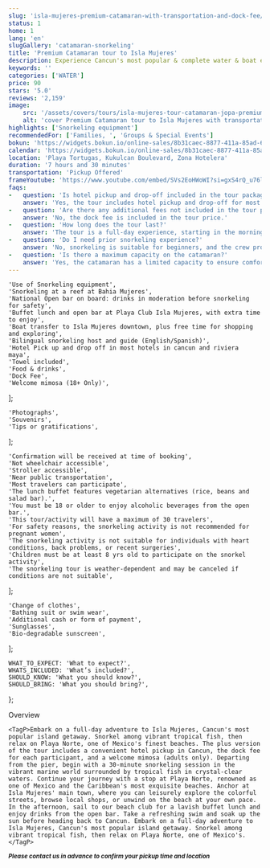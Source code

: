 ```yaml
---
slug: 'isla-mujeres-premium-catamaran-with-transportation-and-dock-fee/en'
status: 1
home: 1
lang: 'en'
slugGallery: 'catamaran-snorkeling'
title: 'Premium Catamaran tour to Isla Mujeres'
description: Experience Cancun's most popular & complete water & boat experience on this full-day adventure to enchanting Isla Mujeres. Following the departure from the pier, head out to open waters for a 30-minute snorkeling stop.
keywords: ''
categories: ['WATER']
price: 90
stars: '5.0'
reviews: '2,159'
image:
    src: '/assets/covers/tours/isla-mujeres-tour-catamaran-jopa-premium.webp'
    alt: 'cover Premium Catamaran tour to Isla Mujeres with transportation & Dock fee Included'
highlights: ['Snorkeling equipment']
recommendedFor: ['Families, ', 'Groups & Special Events']
bokun: 'https://widgets.bokun.io/online-sales/8b31caec-8877-411a-85ad-682828170619/experience/925708?partialView=1'
calendar: 'https://widgets.bokun.io/online-sales/8b31caec-8877-411a-85ad-682828170619/experience-calendar/925708'
location: 'Playa Tortugas, Kukulcan Boulevard, Zona Hotelera'
duration: '7 hours and 30 minutes'
transportation: 'Pickup Offered'
frameYoutube: 'https://www.youtube.com/embed/SVs2EoHWoWI?si=gxS4rQ_u76lkNmO0'
faqs:
-   question: 'Is hotel pickup and drop-off included in the tour package?'
    answer: 'Yes, the tour includes hotel pickup and drop-off for most hotels in Cancún and the Riviera Maya.'
-   question: 'Are there any additional fees not included in the tour price?'
    answer: 'No, the dock fee is included in the tour price.'
-   question: 'How long does the tour last?'
    answer: 'The tour is a full-day experience, starting in the morning and returning in the late afternoon.'
-   question: 'Do I need prior snorkeling experience?'
    answer: 'No, snorkeling is suitable for beginners, and the crew provides instructions and assistance'
-   question: 'Is there a maximum capacity on the catamaran?'
    answer: 'Yes, the catamaran has a limited capacity to ensure comfort and safety for all guests'
---
```



    'Use of Snorkeling equipment',
    'Snorkeling at a reef at Bahia Mujeres',
    'National Open bar on board: drinks in moderation before snorkeling for safety',
    'Buffet lunch and open bar at Playa Club Isla Mujeres, with extra time to enjoy',
    'Boat transfer to Isla Mujeres downtown, plus free time for shopping and exploring',
    'Bilingual snorkeling host and guide (English/Spanish)',
    'Hotel Pick up and drop off in most hotels in cancun and riviera maya',
    'Towel included',
    'Food & drinks',
    'Dock Fee',
    'Welcome mimosa (18+ Only)',
];

    'Photographs',
    'Souvenirs',
    'Tips or gratifications',
];

    'Confirmation will be received at time of booking',
    'Not wheelchair accessible',
    'Stroller accessible',
    'Near public transportation',
    'Most travelers can participate',
    'The lunch buffet features vegetarian alternatives (rice, beans and salad bar).',
    'You must be 18 or older to enjoy alcoholic beverages from the open bar.',
    'This tour/activity will have a maximum of 30 travelers',
    'For safety reasons, the snorkeling activity is not recommended for pregnant women',
    'The snorkeling activity is not suitable for individuals with heart conditions, back problems, or recent surgeries',
    'Children must be at least 8 yrs old to participate on the snorkel activity',
    'The snorkeling tour is weather-dependent and may be canceled if conditions are not suitable',
];

    'Change of clothes',
    'Bathing suit or swim wear',
    'Additional cash or form of payment',
    'Sunglasses',
    'Bio-degradable sunscreen',
];

    WHAT_TO_EXPECT: 'What to expect?',
    WHATS_INCLUDED: 'What’s included?',
    SHOULD_KNOW: 'What you should know?',
    SHOULD_BRING: 'What you should bring?',
};

<Accordion client:visible title={titles.WHAT_TO_EXPECT} idHash="whatToExpect">
    <TagH2>Overview</TagH2>

    <TagP>Embark on a full-day adventure to Isla Mujeres, Cancun's most popular island getaway. Snorkel among vibrant tropical fish, then relax on Playa Norte, one of Mexico's finest beaches. The plus version of the tour includes a convenient hotel pickup in Cancun, the dock fee for each participant, and a welcome mimosa (adults only). Departing from the pier, begin with a 30-minute snorkeling session in the vibrant marine world surrounded by tropical fish in crystal-clear waters. Continue your journey with a stop at Playa Norte, renowned as one of Mexico and the Caribbean's most exquisite beaches. Anchor at Isla Mujeres' main town, where you can leisurely explore the colorful streets, browse local shops, or unwind on the beach at your own pace. In the afternoon, sail to our beach club for a lavish buffet lunch and enjoy drinks from the open bar. Take a refreshing swim and soak up the sun before heading back to Cancun. Embark on a full-day adventure to Isla Mujeres, Cancun's most popular island getaway. Snorkel among vibrant tropical fish, then relax on Playa Norte, one of Mexico's. </TagP>
</Accordion>

<Accordion client:visible title={titles.WHATS_INCLUDED} idHash="whatsIncluded">
    <Inclusions includes={includes} notIncludes={notIncludes} />
    <TagP><em><small><strong>Please contact us in advance to confirm your pickup time and location</strong></small></em></TagP>
</Accordion>

<Accordion client:visible title={titles.SHOULD_KNOW} idHash="whatYouShouldKnow">
    <ShouldKnow shouldKnow={shouldKnow} />
</Accordion>

<Accordion client:visible title={titles.SHOULD_BRING} idHash="whatYouShouldBring">
    <ShouldBring shouldBring={shouldBring} />
</Accordion>